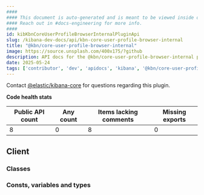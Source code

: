 ```yaml
---
####
#### This document is auto-generated and is meant to be viewed inside our experimental, new docs system.
#### Reach out in #docs-engineering for more info.
####
id: kibKbnCoreUserProfileBrowserInternalPluginApi
slug: /kibana-dev-docs/api/kbn-core-user-profile-browser-internal
title: "@kbn/core-user-profile-browser-internal"
image: https://source.unsplash.com/400x175/?github
description: API docs for the @kbn/core-user-profile-browser-internal plugin
date: 2025-05-24
tags: ['contributor', 'dev', 'apidocs', 'kibana', '@kbn/core-user-profile-browser-internal']
---
```




Contact [@elastic/kibana-core](https://github.com/orgs/elastic/teams/kibana-core) for questions regarding this plugin.

**Code health stats**

| Public API count  | Any count | Items lacking comments | Missing exports |
|-------------------|-----------|------------------------|-----------------|
| 8 | 0 | 8 | 0 |

## Client

### Classes
<DocDefinitionList data={kbnCoreUserProfileBrowserInternalObj.client.classes}/>

### Consts, variables and types
<DocDefinitionList data={kbnCoreUserProfileBrowserInternalObj.client.misc}/>


